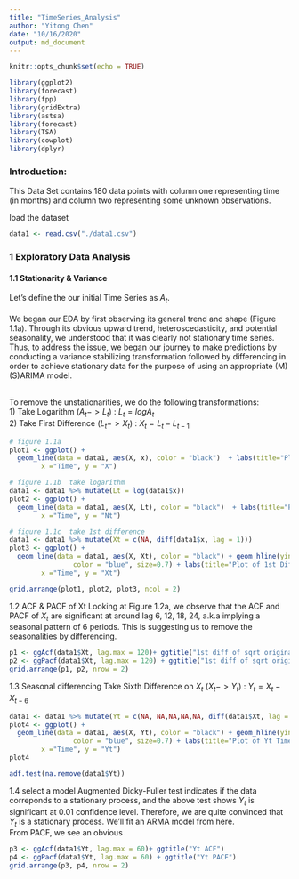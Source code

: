 ```yaml
---
title: "TimeSeries_Analysis"
author: "Yitong Chen"
date: "10/16/2020"
output: md_document
---
```


```r
knitr::opts_chunk$set(echo = TRUE)
```


```r
library(ggplot2)
library(forecast)
library(fpp)
library(gridExtra)
library(astsa)
library(forecast)
library(TSA)
library(cowplot)
library(dplyr)
```

### Introduction: 
This Data Set contains 180 data points with column one representing time (in months) and column two representing some unknown observations. <br/>

load the dataset
```r
data1 <- read.csv("./data1.csv")
```

### 1 Exploratory Data Analysis
#### 1.1 Stationarity & Variance
Let's define the our initial Time Series as $A_{t}$. <br/><br/>
We began our EDA by first observing its general trend and shape (Figure 1.1a). Through its obvious upward trend, heteroscedasticity, and potential seasonality, we understood that it was clearly not stationary time series. Thus, to address the issue, we began our journey to make predictions by conducting a variance stabilizing transformation followed by differencing in order to achieve stationary data for the purpose of using an appropriate (M)(S)ARIMA model.<br/><br/>

To remove the unstationarities, we do the following transformations: <br/>
1) Take Logarithm        ($A_{t} -> L_{t}$)    : $L_{t} = log{A_t}$ <br/>
2) Take First Difference ($L_{t} -> X_{t}$)    : $X_{t} = L_{t} - L_{t-1}$
```r
# figure 1.1a
plot1 <- ggplot() +
  geom_line(data = data1, aes(X, x), color = "black")  + labs(title="Plot of Orginal Time Series, At",
        x ="Time", y = "X")

# figure 1.1b  take logarithm
data1 <- data1 %>% mutate(Lt = log(data1$x))
plot2 <- ggplot() +
  geom_line(data = data1, aes(X, Lt), color = "black")  + labs(title="Plot of Log Transformed Time Series, Lt",
        x ="Time", y = "Nt")

# figure 1.1c  take 1st difference
data1 <- data1 %>% mutate(Xt = c(NA, diff(data1$x, lag = 1)))
plot3 <- ggplot() +
  geom_line(data = data1, aes(X, Xt), color = "black") + geom_hline(yintercept = 0, 
                color = "blue", size=0.7) + labs(title="Plot of 1st Difference Time Series",
        x ="Time", y = "Xt")

grid.arrange(plot1, plot2, plot3, ncol = 2)
```


1.2 ACF & PACF of Xt
Looking at Figure 1.2a, we observe that the ACF and PACF of $X_{t}$ are significant at around lag 6, 12, 18, 24, a.k.a implying a seasonal pattern of 6 periods. This is suggesting us to remove the seasonalities by differencing.
```r
p1 <- ggAcf(data1$Xt, lag.max = 120)+ ggtitle("1st diff of sqrt original")
p2 <- ggPacf(data1$Xt, lag.max = 120) + ggtitle("1st diff of sqrt original")
grid.arrange(p1, p2, nrow = 2)
```

1.3 Seasonal differencing
Take Sixth Difference on $X_{t}$ ($X_{t} -> Y_{t}$)    : $Y_{t} = X_{t} - X_{t-6}$
```r
data1 <- data1 %>% mutate(Yt = c(NA, NA,NA,NA,NA, diff(data1$Xt, lag = 5)))
plot4 <- ggplot() +
  geom_line(data = data1, aes(X, Yt), color = "black") + geom_hline(yintercept = 0, 
                color = "blue", size=0.7) + labs(title="Plot of Yt Time Series with Seasonality Removed",
        x ="Time", y = "Yt")
plot4
```


```r
adf.test(na.remove(data1$Yt))
```


1.4 select a model
Augmented Dicky-Fuller test indicates if the data correponds to a stationary process, and the above test shows $Y_{t}$ is significant at 0.01 confidence level. Therefore, we are quite convinced that $Y_{t}$ is a stationary process. We'll fit an ARMA model from here.<br/>
From PACF, we see an obvious 
```r
p3 <- ggAcf(data1$Yt, lag.max = 60)+ ggtitle("Yt ACF")
p4 <- ggPacf(data1$Yt, lag.max = 60) + ggtitle("Yt PACF")
grid.arrange(p3, p4, nrow = 2)
```



